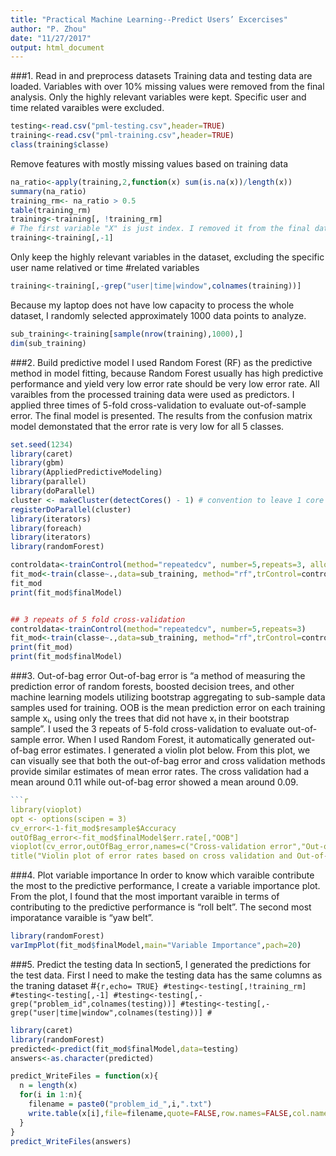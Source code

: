 ```yaml
---
title: "Practical Machine Learning--Predict Users’ Excercises"
author: "P. Zhou"
date: "11/27/2017"
output: html_document
---
```

###1. Read in and preprocess datasets
Training data and testing data are loaded. Variables with over 10% missing values were removed from the final analysis. Only the highly relevant variables were kept. Specific user and time related varaibles were excluded.
```r
testing<-read.csv("pml-testing.csv",header=TRUE)
training<-read.csv("pml-training.csv",header=TRUE)
class(training$classe)
```

Remove features with mostly missing values based on training data
```r
na_ratio<-apply(training,2,function(x) sum(is.na(x))/length(x))
summary(na_ratio)
training_rm<- na_ratio > 0.5
table(training_rm)
training<-training[, !training_rm]
# The first variable "X" is just index. I removed it from the final data.
training<-training[,-1]
```
Only keep the highly relevant variables in the dataset, excluding the specific user name relatived or time #related variables
```r
training<-training[,-grep("user|time|window",colnames(training))]
```
Because my laptop does not have low capacity to process the whole dataset, I randomly selected approximately 1000 data points to analyze. 
```r
sub_training<-training[sample(nrow(training),1000),]
dim(sub_training)
```
###2. Build predictive model 
I used Random Forest (RF) as the predictive method in model fitting, because Random Forest usually has high predictive performance and yield very low error rate should be very low error rate. All varaibles from the processed training data were used as predictors. I applied three times of 5-fold cross-validation to evaluate out-of-sample error. The final model is presented. The results from the confusion matrix model demonstated that the error rate is very low for all 5 classes. 

```r
set.seed(1234)
library(caret)
library(gbm)
library(AppliedPredictiveModeling)
library(parallel)
library(doParallel)
cluster <- makeCluster(detectCores() - 1) # convention to leave 1 core for OS
registerDoParallel(cluster)
library(iterators)
library(foreach)
library(iterators)
library(randomForest)

controldata<-trainControl(method="repeatedcv", number=5,repeats=3, allowParallel = TRUE)
fit_mod<-train(classe~.,data=sub_training, method="rf",trControl=controldata)
fit_mod
print(fit_mod$finalModel)


## 3 repeats of 5 fold cross-validation 
controldata<-trainControl(method="repeatedcv", number=5,repeats=3)
fit_mod<-train(classe~.,data=sub_training, method="rf",trControl=controldata)
print(fit_mod)
print(fit_mod$finalModel)
```
###3. Out-of-bag error
Out-of-bag error is "a method of measuring the prediction error of random forests, boosted decision trees, and other machine learning models utilizing bootstrap aggregating to sub-sample data samples used for training. OOB is the mean prediction error on each training sample xᵢ, using only the trees that did not have xᵢ in their bootstrap sample".
I used the 3 repeats of 5-fold cross-validation to evaluate out-of-sample error. 
When I used Random Forest, it automatically generated out-of-bag error estimates. I generated a violin plot below. From this plot, 
we can visually see that both the out-of-bag error and cross validation methods provide similar estimates of mean error rates. 
The cross validation had a mean around 0.11 while out-of-bag error showed a mean around 0.09. 

```r
```r
library(vioplot)
opt <- options(scipen = 3)
cv_error<-1-fit_mod$resample$Accuracy
outOfBag_error<-fit_mod$finalModel$err.rate[,"OOB"]
vioplot(cv_error,outOfBag_error,names=c("Cross-validation error","Out-of-bag error"))
title("Violin plot of error rates based on cross validation and Out-of-bag error")
```

###4. Plot variable importance
In order to know which varaible contribute the most to the predictive performance, I create a variable importance plot. From the plot, I found that the most important varaible in terms of contributing to the predictive performance is "roll belt". The second most imporatance varaible is "yaw belt".  

```r
library(randomForest)
varImpPlot(fit_mod$finalModel,main="Variable Importance",pach=20)
```

###5. Predict the testing data 
In section5, I generated the predictions for the test data. 
First I need to make the testing data has the same columns as the traning dataset
#```{r,echo= TRUE}
#testing<-testing[,!training_rm]
#testing<-testing[,-1]
#testing<-testing[,-grep("problem_id",colnames(testing))]
#testing<-testing[,-grep("user|time|window",colnames(testing))]
#```

```r
library(caret)
library(randomForest)
predicted<-predict(fit_mod$finalModel,data=testing)
answers<-as.character(predicted)

predict_WriteFiles = function(x){
  n = length(x)
  for(i in 1:n){
    filename = paste0("problem_id_",i,".txt")
    write.table(x[i],file=filename,quote=FALSE,row.names=FALSE,col.names=FALSE)
  }
}
predict_WriteFiles(answers)
```